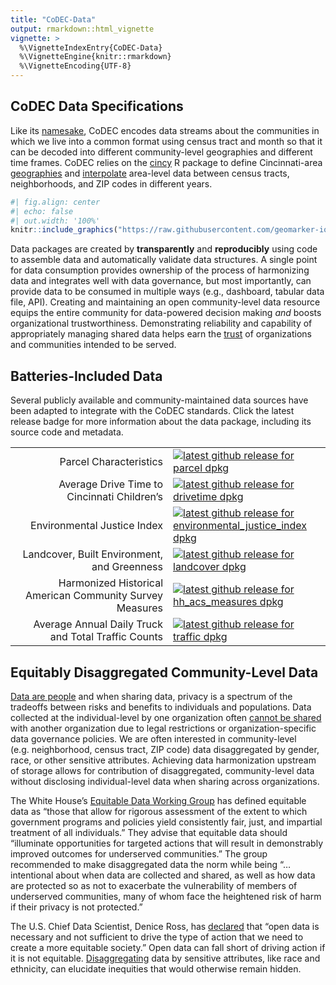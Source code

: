 ```yaml
---
title: "CoDEC-Data"
output: rmarkdown::html_vignette
vignette: >
  %\VignetteIndexEntry{CoDEC-Data}
  %\VignetteEngine{knitr::rmarkdown}
  %\VignetteEncoding{UTF-8}
---
```


## CoDEC Data Specifications

Like its [namesake](https://en.wikipedia.org/wiki/Codec), CoDEC encodes data streams about the communities in which we live into a common format using census tract and month so that it can be decoded into different community-level geographies and different time frames.
CoDEC relies on the [cincy](https://geomarker.io/cincy/index.html) R package to define Cincinnati-area [geographies](https://geomarker.io/cincy/articles/geographies.html) and [interpolate](https://geomarker.io/cincy/articles/interpolate.html) area-level data between census tracts, neighborhoods, and ZIP codes in different years.

```r
#| fig.align: center
#| echo: false
#| out.width: '100%'
knitr::include_graphics("https://raw.githubusercontent.com/geomarker-io/codec/main/man/figures/codec_harmonization.svg")
```

Data packages are created by **transparently** and **reproducibly** using code to assemble data and automatically validate data structures.
A single point for data consumption provides ownership of the process of harmonizing data and integrates well with data governance, but most importantly, can provide data to be consumed in multiple ways (e.g., dashboard, tabular data file, API).
Creating and maintaining an open community-level data resource equips the entire community for data-powered decision making *and* boosts organizational trustworthiness.
Demonstrating reliability and capability of appropriately managing shared data helps earn the [trust](https://doi.org/10.1038/s41597-020-0486-7) of organizations and communities intended to be served.

## Batteries-Included Data

Several publicly available and community-maintained data sources have been adapted to integrate with the CoDEC standards.
Click the latest release badge for more information about the data package, including its source code and metadata.

| | |
|---:|:---|
| Parcel Characteristics |[![latest github release for parcel dpkg](https://img.shields.io/github/v/release/geomarker-io/codec?sort=date&filter=parcel-*&display_name=tag&label=%5B%E2%98%B0%5D&labelColor=%238CB4C3&color=%23396175)](https://github.com/geomarker-io/codec/releases?q=parcel&expanded=false)|
| Average Drive Time to Cincinnati Children's |[![latest github release for drivetime dpkg](https://img.shields.io/github/v/release/geomarker-io/codec?sort=date&filter=drivetime-*&display_name=tag&label=%5B%E2%98%B0%5D&labelColor=%238CB4C3&color=%23396175)](https://github.com/geomarker-io/CODECtools/releases?q=drivetime&expanded=false)|
| Environmental Justice Index |[![latest github release for environmental_justice_index dpkg](https://img.shields.io/github/v/release/geomarker-io/codec?sort=date&filter=environmental_justice_index-*&display_name=tag&label=%5B%E2%98%B0%5D&labelColor=%238CB4C3&color=%23396175)](https://github.com/geomarker-io/codec/releases?q=environmental_justice_index&expanded=false)|
| Landcover, Built Environment, and Greenness |[![latest github release for landcover dpkg](https://img.shields.io/github/v/release/geomarker-io/codec?sort=date&filter=landcover-*&display_name=tag&label=%5B%E2%98%B0%5D&labelColor=%238CB4C3&color=%23396175)](https://github.com/geomarker-io/codec/releases?q=landcover&expanded=false)|
| Harmonized Historical American Community Survey Measures |[![latest github release for hh_acs_measures dpkg](https://img.shields.io/github/v/release/geomarker-io/codec?sort=date&filter=hh_acs_measures-*&display_name=tag&label=%5B%E2%98%B0%5D&labelColor=%238CB4C3&color=%23396175)](https://github.com/geomarker-io/codec/releases?q=hh_acs_measures&expanded=false)|
| Average Annual Daily Truck and Total Traffic Counts |[![latest github release for traffic dpkg](https://img.shields.io/github/v/release/geomarker-io/codec?sort=date&filter=traffic-*&display_name=tag&label=%5B%E2%98%B0%5D&labelColor=%238CB4C3&color=%23396175)](https://github.com/geomarker-io/codec/releases?q=traffic&expanded=false)|

## Equitably Disaggregated Community-Level Data

[Data are people](https://doi.org/10.1371/journal.pcbi.1005399) and when sharing data, privacy is a spectrum of the
tradeoffs between risks and benefits to individuals and populations.
Data collected at the individual-level by one organization often [cannot be shared](https://sharing.nih.gov/data-management-and-sharing-policy/protecting-participant-privacy-when-sharing-scientific-data/principles-and-best-practices-for-protecting-participant-privacy) with another organization due to legal restrictions or organization-specific data governance policies.
We are often interested in community-level (e.g. neighborhood, census tract, ZIP code) data disaggregated by gender, race, or other sensitive attributes.
Achieving data harmonization upstream of storage allows for contribution of disaggregated, community-level data without disclosing individual-level data when sharing across organizations.

The White House's [Equitable Data Working Group](https://www.whitehouse.gov/briefing-room/statements-releases/2022/04/22/fact-sheet-biden-harris-administration-releases-recommendations-for-advancing-use-of-equitable-data/) has defined equitable data as "those that allow for rigorous assessment of the extent to which government programs and policies yield consistently fair, just, and impartial treatment of all individuals."
They advise that equitable data should “illuminate opportunities for targeted actions that will result in demonstrably improved outcomes for underserved communities.”
The group recommended to make disaggregated data the norm while being "... intentional about when data are collected and shared, as well as how data are protected so as not to exacerbate the vulnerability of members of underserved communities, many of whom face the heightened risk of harm if their privacy is not protected."

The U.S. Chief Data Scientist, Denice Ross, has [declared](https://www.fedscoop.com/us-chief-data-scientist-interview/) that "open data is necessary and not sufficient to drive the type of action that we need to create a more equitable society."
Open data can fall short of driving action if it is not equitable.
[Disaggregating](https://doi.org/10.1377/forefront.20220323.555023) data by sensitive attributes, like race and ethnicity, can elucidate inequities that would otherwise remain hidden.
